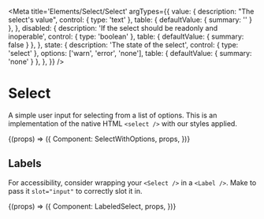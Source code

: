 
<Meta
  title='Elements/Select/Select'
  argTypes={{
    value: {
      description: "The select's value",
      control: { type: 'text' },
      table: { defaultValue: { summary: '' } },
    },
    disabled: {
      description: 'If the select should be readonly and inoperable',
      control: { type: 'boolean' },
      table: { defaultValue: { summary: false } },
    },
    state: {
      description: 'The state of the select',
      control: { type: 'select' },
      options: ['warn', 'error', 'none'],
      table: { defaultValue: { summary: 'none' } },
    },
  }}
/>

# Select

A simple user input for selecting from a list of options. This is an implementation
of the native HTML `<select />` with our styles applied.

<Canvas>
  <Story name='Select'>
    {(props) => ({
      Component: SelectWithOptions,
      props,
    })}
  </Story>
</Canvas>

## Labels

For accessibility, consider wrapping your `<Select />` in a `<Label />`. Make
to pass it `slot="input"` to correctly slot it in.

<Canvas>
  <Story name='Labeled Select'>
    {(props) => ({
      Component: LabeledSelect,
      props,
    })}
  </Story>
</Canvas>
